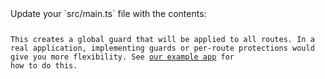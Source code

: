 
<SelectableContent client:load syncKey="language" frameworkSwitcher>
Update your `src/main.ts` file with the contents:

<Code code={GlobalGuard} lang="ts" title="src/main.ts" />

This creates a global guard that will be applied to all routes. In a real
application, implementing guards or per-route protections would give you more
flexibility. See [our example app](https://github.com/arcjet/example-nestjs) for
how to do this.

</SelectableContent>
